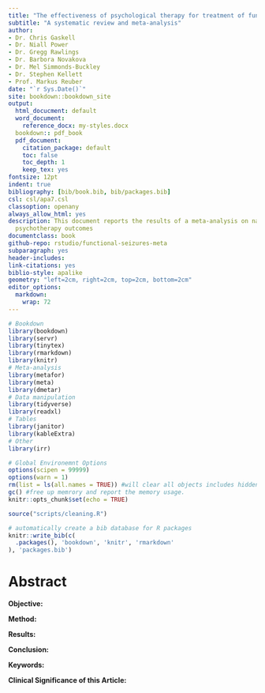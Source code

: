 ```yaml
--- 
title: "The effectiveness of psychological therapy for treatment of functional seizures in adults"
subtitle: "A systematic review and meta-analysis"
author:
- Dr. Chris Gaskell
- Dr. Niall Power
- Dr. Gregg Rawlings
- Dr. Barbora Novakova
- Dr. Mel Simmonds-Buckley
- Dr. Stephen Kellett
- Prof. Markus Reuber
date: "`r Sys.Date()`"
site: bookdown::bookdown_site
output:
  html_docucment: default
  word_document:
    reference_docx: my-styles.docx
  bookdown:: pdf_book
  pdf_document:
    citation_package: default
    toc: false
    toc_depth: 1
    keep_tex: yes
fontsize: 12pt
indent: true
bibliography: [bib/book.bib, bib/packages.bib]
csl: csl/apa7.csl
classoption: openany
always_allow_html: yes
description: This document reports the results of a meta-analysis on naturalistic
  psychotherapy outcomes
documentclass: book
github-repo: rstudio/functional-seizures-meta
subparagraph: yes
header-includes:
link-citations: yes
biblio-style: apalike
geometry: "left=2cm, right=2cm, top=2cm, bottom=2cm"
editor_options: 
  markdown: 
    wrap: 72
---
```


```r
# Bookdown
library(bookdown)
library(servr)
library(tinytex)
library(rmarkdown)
library(knitr)
# Meta-analysis
library(metafor)
library(meta)
library(dmetar)
# Data manipulation
library(tidyverse)
library(readxl)
# Tables
library(janitor)
library(kableExtra)
# Other
library(irr)

# Global Environemnt Options
options(scipen = 99999)
options(warn = 1)
rm(list = ls(all.names = TRUE)) #will clear all objects includes hidden objects.
gc() #free up memrory and report the memory usage.
knitr::opts_chunk$set(echo = TRUE)
```

```r
source("scripts/cleaning.R")
```

```r
# automatically create a bib database for R packages
knitr::write_bib(c(
  .packages(), 'bookdown', 'knitr', 'rmarkdown'
), 'packages.bib')
```

# Abstract {#Abstract .unnumbered}

**Objective:** 

**Method:** 

**Results:**

**Conclusion:**

**Keywords:**

**Clinical Significance of this Article:**

